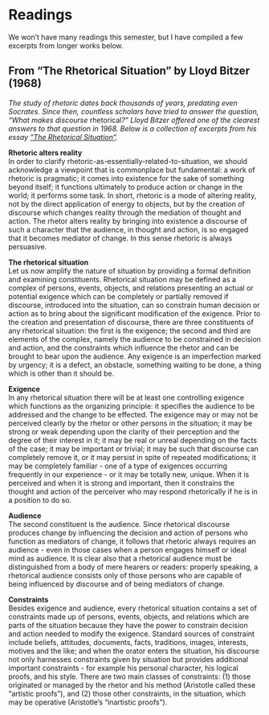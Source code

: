 # Readings {#readings}
We won't have many readings this semester, but I have compiled a few excerpts from longer works below.

## From "The Rhetorical Situation" by Lloyd Bitzer (1968)
*The study of rhetoric dates back thousands of years, predating even Socrates. Since then, countless scholars have tried to answer the question, "What makes discourse* rhetorical*?" Lloyd Bitzer offered one of the clearest answers to that question in 1968. Below is a collection of excerpts from his essay ["The Rhetorical Situation"](http://www.arts.uwaterloo.ca/~raha/309CWeb/Bitzer(1968).pdf).*

**Rhetoric alters reality**  
In order to clarify rhetoric-as-essentially-related-to-situation, we should acknowledge a viewpoint that is commonplace but fundamental: a work of rhetoric is pragmatic; it comes into existence for the sake of something beyond itself; it functions ultimately to produce action or change in the world; it performs some task. In short, rhetoric is a mode of altering reality, not by the direct application of energy to objects, but by the creation of discourse which changes reality through the mediation of thought and action. The rhetor alters reality by bringing into existence a discourse of such a character that the audience, in thought and action, is so engaged that it becomes mediator of change. In this sense rhetoric is always persuasive.

**The rhetorical situation**  
Let us now amplify the nature of situation by providing a formal definition and examining constituents. Rhetorical situation may be defined as a complex of persons, events, objects, and relations presenting an actual or potential exigence which can be completely or partially removed if discourse, introduced into the situation, can so constrain human decision or action as to bring about the significant modification of the exigence. Prior to the creation and presentation of discourse, there are three constituents of any rhetorical situation: the first is the exigence; the second and third are elements of the complex, namely the audience to be constrained in decision and action, and the constraints which influence the rhetor and can be brought to bear upon the audience. Any exigence is an imperfection marked by urgency; it is a defect, an obstacle, something waiting to be done, a thing which is other than it should be.

**Exigence**  
In any rhetorical situation there will be at least one controlling exigence which functions as the organizing principle: it specifies the audience to be addressed and the change to be effected. The exigence may or may not be perceived clearly by the rhetor or other persons in the situation; it may be strong or weak depending upon the clarity of their perception and the degree of their interest in it; it may be real or unreal depending on the facts of the case; it may be important or trivial; it may be such that discourse can completely remove it, or it may persist in spite of repeated modifications; it may be completely familiar - one of a type of exigences occurring frequently in our experience - or it may be totally new, unique. When it is perceived and when it is strong and important, then it constrains the thought and action of the perceiver who may respond rhetorically if he is in a position to do so.

**Audience**  
The second constituent is the audience. Since rhetorical discourse produces change by influencing the decision and action of persons who function as mediators of change, it follows that rhetoric always requires an audience - even in those cases when a person engages himself or ideal mind as audience. It is clear also that a rhetorical audience must be distinguished from a body of mere hearers or readers: properly speaking, a rhetorical audience consists only of those persons who are capable of being influenced by discourse and of being mediators of change.

**Constraints**  
Besides exigence and audience, every rhetorical situation contains a set of constraints made up of persons, events, objects, and relations which are parts of the situation because they have the power to constrain decision and action needed to modify the exigence. Standard sources of constraint include beliefs, attitudes, documents, facts, traditions, images, interests, motives and the like; and when the orator enters the situation, his discourse not only harnesses constraints given by situation but provides additional important constraints - for example his personal character, his logical proofs, and his style. There are two main classes of constraints: (1) those originated or managed by the rhetor and his method (Aristotle called these "artistic proofs"), and (2) those other constraints, in the situation, which may be operative (Aristotle's "inartistic proofs").


